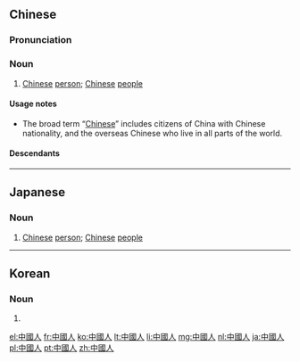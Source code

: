 ==Chinese==
{{zh-forms|s=中国人|type=21}}

===Pronunciation===
{{zh-pron
|m=zhōnggúorén
|c=zung1 gwok3 jan4
|h=pfs=chûng-koet-ngìn
|mn=tiong-kok-lâng
|w=1tson koq nyin
|cat=n
}}

===Noun===
{{zh-noun}}

# [[Chinese]] [[person]]; [[Chinese]] [[people]]

====Usage notes====
* The broad term “[[Chinese]]” includes citizens of China with Chinese nationality, and the overseas Chinese who live in all parts of the world.

====Descendants====
{{CJKV||s=中国人|ちゅうごくじん|중국인}}

{{zh-cat|Nationalities}}

----

==Japanese==
{{ja-kanjitab|ちゅう|こく|k2=ごく|じん|yomi=on}}

===Noun===
{{ja-noun|ちゅうごくじん|shin=中国人}}

# [[Chinese]] [[person]]; [[Chinese]] [[people]]

----

==Korean==
{{ko-hanjatab}}

===Noun===
{{ko-noun|hj|rv=|hangeul=중국인}}

# {{hanja form of|중국인|[[Chinese]] people}}

[[el:中國人]]
[[fr:中國人]]
[[ko:中國人]]
[[lt:中國人]]
[[li:中國人]]
[[mg:中國人]]
[[nl:中國人]]
[[ja:中國人]]
[[pl:中國人]]
[[pt:中國人]]
[[zh:中國人]]